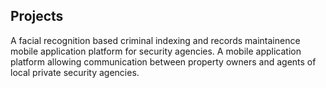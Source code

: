 ## Projects

<ProjectCard title="FaceScope" link="https://play.google.com/store/apps/details?id=com.division.patrol.homeland.facescope" bg="linear-gradient(to right, #D4145A 0%, #FBB03B 100%)">
A facial recognition based criminal indexing and records maintainence mobile application platform for security agencies. 
</ProjectCard>
<ProjectCard title="SecureX" link="https://play.google.com/store/apps/details?id=com.division.patrol.homeland.securex" bg="linear-gradient(to right, #662D8C 0%, #ED1E79 100%)">
A mobile application platform allowing communication between property owners and agents of local private security agencies.
</ProjectCard>